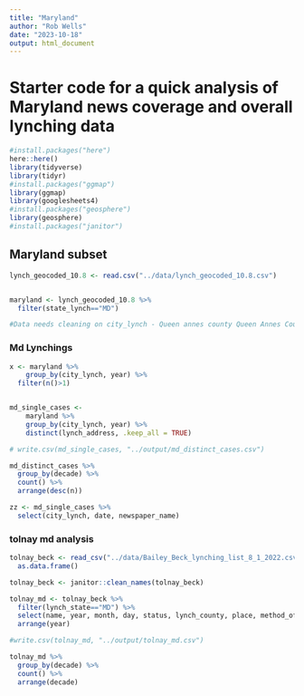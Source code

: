 ```yaml
---
title: "Maryland"
author: "Rob Wells"
date: "2023-10-18"
output: html_document
---
```

# Starter code for a quick analysis of Maryland news coverage and overall lynching data
```r
#install.packages("here")
here::here()
library(tidyverse)
library(tidyr)
#install.packages("ggmap")
library(ggmap)
library(googlesheets4)
#install.packages("geosphere")
library(geosphere)
#install.packages("janitor")
```


## Maryland subset
```r
lynch_geocoded_10.8 <- read.csv("../data/lynch_geocoded_10.8.csv")


maryland <- lynch_geocoded_10.8 %>% 
  filter(state_lynch=="MD") 

#Data needs cleaning on city_lynch - Queen annes county Queen Annes County Queen Annes County (eastern shore)

```

### Md Lynchings
```r

x <- maryland %>% 
    group_by(city_lynch, year) %>% 
  filter(n()>1)


md_single_cases <- 
    maryland %>% 
    group_by(city_lynch, year) %>% 
    distinct(lynch_address, .keep_all = TRUE)  

# write.csv(md_single_cases, "../output/md_distinct_cases.csv")

md_distinct_cases %>% 
  group_by(decade) %>% 
  count() %>% 
  arrange(desc(n))

zz <- md_single_cases %>% 
  select(city_lynch, date, newspaper_name)


```
### tolnay md analysis
```r
tolnay_beck <- read_csv("../data/Bailey_Beck_lynching_list_8_1_2022.csv") %>% 
  as.data.frame()

tolnay_beck <- janitor::clean_names(tolnay_beck)

tolnay_md <- tolnay_beck %>% 
  filter(lynch_state=="MD") %>% 
  select(name, year, month, day, status, lynch_county, place, method_of_death, accusation, mob_size, notes, decade) %>% 
  arrange(year)

#write.csv(tolnay_md, "../output/tolnay_md.csv")

tolnay_md %>% 
  group_by(decade) %>% 
  count() %>% 
  arrange(decade)

```